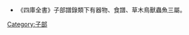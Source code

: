 {{Catnav|頁面分類|人文學科|文学|書籍|圖書資訊科學|分类方式|圖書分類法|四部分類法|子部}}
{{Catnav|頁面分類|總類|書籍|圖書分類法|四部分類法|子部}}

*《四庫全書》子部譜錄類下有器物、食譜、草木鳥獸蟲魚三屬。

[[Category:子部|Category:子部]]